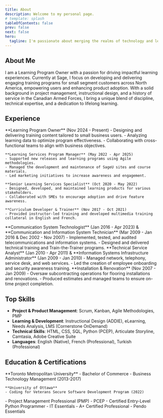 ```yaml
---
title: About
description: Welcome to my personal page.
# template: splash
tableOfContents: false
prev: false
next: false
hero:
  tagline: I'm passionate about merging the realms of technology and learning.
---
```



## About Me

I am a Learning Program Owner with a passion for driving impactful learning experiences. Currently at Sage, I focus on developing and delivering engaging training programs for small segment customers across North America, empowering users and enhancing product adoption. With a solid background in project management, instructional design, and a history of service in the Canadian Armed Forces, I bring a unique blend of discipline, technical expertise, and a dedication to lifelong learning.

## Experience

<Card title="Learning ProgSage Software" icon="briefcase">
	**Learning Program Owner** (Nov 2024 - Present)
	- Designing and delivering training content tailored to small business users.
	- Analyzing learning data to optimize program effectiveness.
	- Collaborating with cross-functional teams to align with business objectives.

	**Learning Services Program Manager** (May 2022 - Apr 2025)
	- Supported new releases and learning programs using Agile methodologies.
	- Managed the development and maintenance of SageU sites and course materials.
	- Led marketing initiatives to increase awareness and engagement.

	**Senior Learning Services Specialist** (Oct 2020 - May 2022)
	- Designed, developed, and maintained learning products for various stakeholders.
	- Collaborated with SMEs to encourage adoption and drive feature awareness.

	**Curriculum Developer & Trainer** (Nov 2017 - Oct 2021)
	- Provided instructor-led training and developed multimedia training collateral in English and French.
</Card>
<Card title="Canadian Armed Forces" icon="briefcase">
	**Communication System Technologist** (Jan 2016 - Apr 2023) & **Communication and Information System Technician** (Mar 2009 - Jan 2016 & Dec 2002 - Nov 2007)
	- Implemented, tested, and audited telecommunications and information systems.
	- Designed and delivered technical training and Train-the-Trainer programs.
</Card>
<Card title="Alberta Innovates" icon="briefcase">
	**Technical Service Analyst** (Jan 2010 - Apr 2011) & **Information Systems Infrastructure Administrator** (Jan 2009 - Jan 2010)
	- Managed network, telephony, service desk, and web services.
	- Led the creation of employee onboarding and security awareness training.
</Card>
<Card title="Arikan Construction" icon="briefcase">
	**Installation & Renovation** (Nov 2007 - Jan 2009)
	- Oversaw subcontracting operations for flooring installations and renovations.
	- Produced estimates and managed teams to ensure on-time project completion.
</Card>

## Top Skills

- **Project & Product Management**: Scrum, Kanban, Agile Methodologies, PMP
- **Learning & Development**: Instructional Design (ADDIE), eLearning, Needs Analysis, LMS (Cornerstone OnDemand)
- **Technical Skills**: HTML, CSS, SQL, Python (PCEP), Articulate Storyline, Camtasia, Adobe Creative Suite
- **Languages**: English (Native), French (Professional), Turkish (Professional)

## Education & Certifications

<Card title="Education" icon="school">
	**Toronto Metropolitan University**
	- Bachelor of Commerce - Business Technology Management (2013-2017)

	**University of Ottawa**
	- Coding for Veterans Secure Software Development Program (2022)
</Card>
<Card title="Certifications" icon="star">
	- Project Management Professional (PMP)
	- PCEP - Certified Entry-Level Python Programmer
	- IT Essentials
	- A+ Certified Professional
	- Pendo Essentials
</Card>
